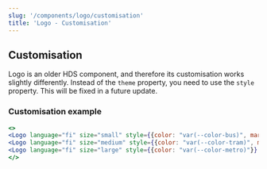 ```yaml
---
slug: '/components/logo/customisation'
title: 'Logo - Customisation'
---
```




## Customisation

Logo is an older HDS component, and therefore its customisation works slightly differently. Instead of the <code>theme</code> property, you need to use the <code>style</code> property. This will be fixed in a future update.

### Customisation example
<Playground>

```jsx
<>
<Logo language="fi" size="small" style={{color: "var(--color-bus)", marginRight: 'var(--spacing-xs)'}} />
<Logo language="fi" size="medium" style={{color: "var(--color-tram)", marginRight: 'var(--spacing-xs)'}} />
<Logo language="fi" size="large" style={{color: "var(--color-metro)"}} />
</>
```

</Playground>
